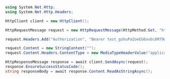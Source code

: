 ```csharp
using System.Net.Http;
using System.Net.Http.Headers;

HttpClient client = new HttpClient();

HttpRequestMessage request = new HttpRequestMessage(HttpMethod.Get, "https://api.callbell.eu/v1/channels/7c996996fea947f4a1d5a11e7fac84db");

request.Headers.Add("Authorization", "Bearer test_gshuPaZoeEG6ovbc8M79w0QyM");

request.Content = new StringContent("");
request.Content.Headers.ContentType = new MediaTypeHeaderValue("application/json");

HttpResponseMessage response = await client.SendAsync(request);
response.EnsureSuccessStatusCode();
string responseBody = await response.Content.ReadAsStringAsync();

```